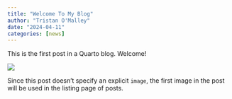 ```yaml
---
title: "Welcome To My Blog"
author: "Tristan O'Malley"
date: "2024-04-11"
categories: [news]
---
```


This is the first post in a Quarto blog. Welcome!

![](thumbnail.jpg)

Since this post doesn't specify an explicit `image`, the first image in the post will be used in the listing page of posts.
